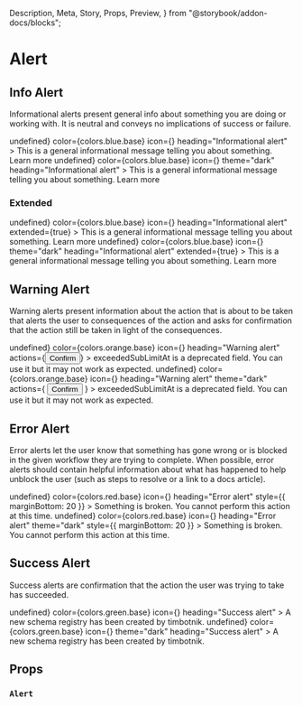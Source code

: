   Description,
  Meta,
  Story,
  Props,
  Preview,
} from "@storybook/addon-docs/blocks";

<Meta title="Components|Alert" />

# Alert

<Description
  of={Alert}
  markdown="**Alerts** provide a way to display short, important message in a way that attracts the user's attention without interrupting the user's task."
/>

## Info Alert

Informational alerts present general info about something you are doing or working with. It is neutral and conveys no implications of success or failure.

<Preview>
  <Story name="info light">
    <Alert
      onClose={() => undefined}
      color={colors.blue.base}
      icon={<IconInfoSolid />}
      heading="Informational alert"
    >
      This is a general informational message telling you about something. Learn
      more
    </Alert>
  </Story>
  <Story name="info dark">
    <Alert
      onClose={() => undefined}
      color={colors.blue.base}
      icon={<IconInfoSolid css={{ "& .inner": { fill: colors.white } }} />}
      theme="dark"
      heading="Informational alert"
    >
      This is a general informational message telling you about something. Learn
      more
    </Alert>
  </Story>
</Preview>

### Extended

<Preview>
  <Story name="info light extended">
    <Alert
      onClose={() => undefined}
      color={colors.blue.base}
      icon={<IconInfoSolid />}
      heading="Informational alert"
      extended={true}
    >
      This is a general informational message telling you about something. Learn
      more
    </Alert>
  </Story>
  <Story name="info dark extended">
    <Alert
      onClose={() => undefined}
      color={colors.blue.base}
      icon={<IconInfoSolid css={{ "& .inner": { fill: colors.white } }} />}
      theme="dark"
      heading="Informational alert"
      extended={true}
    >
      This is a general informational message telling you about something. Learn
      more
    </Alert>
  </Story>
</Preview>

## Warning Alert

Warning alerts present information about the action that is about to be taken that alerts the user to consequences of the action and asks for confirmation that the action still be taken in light of the consequences.

<Preview>
  <Story name="warning light">
    <Alert
      onClose={() => undefined}
      color={colors.orange.base}
      icon={<IconWarningSolid />}
      heading="Warning alert"
      actions={<Button size="small">Confirm</Button>}
    >
      exceededSubLimitAt is a deprecated field. You can use it but it may not
      work as expected.
    </Alert>
  </Story>
  <Story name="warning dark">
    <Alert
      onClose={() => undefined}
      color={colors.orange.base}
      icon={<IconWarningSolid />}
      heading="Warning alert"
      theme="dark"
      actions={
        <Button theme="dark" size="small">
          Confirm
        </Button>
      }
    >
      exceededSubLimitAt is a deprecated field. You can use it but it may not
      work as expected.
    </Alert>
  </Story>
</Preview>

## Error Alert

Error alerts let the user know that something has gone wrong or is blocked in the given workflow they are trying to complete. When possible, error alerts should contain helpful information about what has happened to help unblock the user (such as steps to resolve or a link to a docs article).

<Preview>
  <Story name="error light">
    <Alert
      onClose={() => undefined}
      color={colors.red.base}
      icon={<IconErrorSolid />}
      heading="Error alert"
      style={{ marginBottom: 20 }}
    >
      Something is broken. You cannot perform this action at this time.
    </Alert>
  </Story>
  <Story name="error dark">
    <Alert
      onClose={() => undefined}
      color={colors.red.base}
      icon={<IconErrorSolid css={{ "& .inner": { fill: colors.white } }} />}
      heading="Error alert"
      theme="dark"
      style={{ marginBottom: 20 }}
    >
      Something is broken. You cannot perform this action at this time.
    </Alert>
  </Story>
</Preview>

## Success Alert

Success alerts are confirmation that the action the user was trying to take has succeeded.

<Preview>
  <Story name="success light">
    <Alert
      onClose={() => undefined}
      color={colors.green.base}
      icon={<IconSuccessSolid />}
      heading="Success alert"
    >
      A new schema registry has been created by timbotnik.
    </Alert>
  </Story>
  <Story name="success dark">
    <Alert
      onClose={() => undefined}
      color={colors.green.base}
      icon={<IconSuccessSolid css={{ "& .inner": { fill: colors.white } }} />}
      theme="dark"
      heading="Success alert"
    >
      A new schema registry has been created by timbotnik.
    </Alert>
  </Story>
</Preview>

## Props

### `Alert`

<Props of={Alert} />
